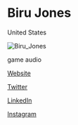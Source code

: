 # Biru Jones

<Location>

United States

</Location>

![Biru_Jones](./images/Biru_Jones_v1.com/static/54b40658e4b0cdf625ed45e3/t/5ec168a580b6627d6b69ea3b/1590704087888/?format=500w)

<Skills>

game audio

</Skills>

<Personal>

[Website](https://www.birujones.com/)

[Twitter](https://twitter.com/Soundbybiru)

[LinkedIn](https://www.linkedin.com/in/birujones/)

[Instagram](https://instagram.com/Soundbybiru)

</Personal>


